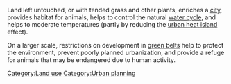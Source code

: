 Land left untouched, or with tended grass and other plants, enriches a [[city]], provides habitat for animals, helps to control the natural [[water cycle]], and helps to moderate temperatures (partly by reducing the [[urban heat island]] effect).

On a larger scale, restrictions on development in [[green belts]] help to protect the environment, prevent poorly planned urbanization, and provide a refuge for animals that may be endangered due to human activity.

{{stub}}

[[Category:Land use]]
[[Category:Urban planning]]